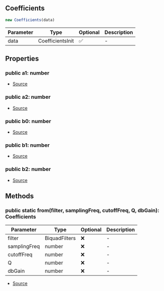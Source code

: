 ## Coefficients

```typescript
new Coefficients(data)
```
| Parameter | Type | Optional | Description |
| ----------- | ----------- | ----------- | ----------- |
| data | CoefficientsInit | ✅ | - |

## Properties
### public  a1: number
- [Source](https://github.com/Androz2091/discord-player/blob/0ea7a3e/packages/equalizer/src/biquad/Coefficients.ts#L28)
### public  a2: number
- [Source](https://github.com/Androz2091/discord-player/blob/0ea7a3e/packages/equalizer/src/biquad/Coefficients.ts#L29)
### public  b0: number
- [Source](https://github.com/Androz2091/discord-player/blob/0ea7a3e/packages/equalizer/src/biquad/Coefficients.ts#L32)
### public  b1: number
- [Source](https://github.com/Androz2091/discord-player/blob/0ea7a3e/packages/equalizer/src/biquad/Coefficients.ts#L33)
### public  b2: number
- [Source](https://github.com/Androz2091/discord-player/blob/0ea7a3e/packages/equalizer/src/biquad/Coefficients.ts#L34)
## Methods
### public static from(filter, samplingFreq, cutoffFreq, Q, dbGain): Coefficients
| Parameter | Type | Optional | Description |
| ----------- | ----------- | ----------- | ----------- |
| filter | BiquadFilters | ❌ | - |
| samplingFreq | number | ❌ | - |
| cutoffFreq | number | ❌ | - |
| Q | number | ❌ | - |
| dbGain | number | ❌ | - |


- [Source](https://github.com/Androz2091/discord-player/blob/0ea7a3e/packages/equalizer/src/biquad/Coefficients.ts#L46)